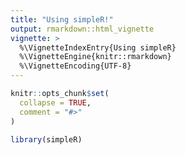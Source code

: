 ```yaml
---
title: "Using simpleR!"
output: rmarkdown::html_vignette
vignette: >
  %\VignetteIndexEntry{Using simpleR}
  %\VignetteEngine{knitr::rmarkdown}
  %\VignetteEncoding{UTF-8}
---
```


```r
knitr::opts_chunk$set(
  collapse = TRUE,
  comment = "#>"
)
```

```r
library(simpleR)
```
